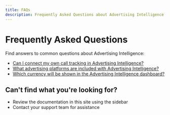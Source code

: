 ```yaml
---
title: FAQs
description: Frequently Asked Questions about Advertising Intelligence
---
```


# Frequently Asked Questions

Find answers to common questions about Advertising Intelligence:

- [Can I connect my own call tracking in Advertising Intelligence?](connect-call-tracking)
- [What advertising platforms are included with Advertising Intelligence?](advertising-platforms)
- [Which currency will be shown in the Advertising Intelligence dashboard?](currency-display)

## Can't find what you're looking for?

- Review the documentation in this site using the sidebar
- Contact your support team for assistance